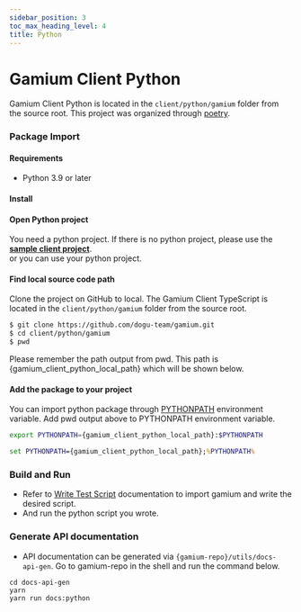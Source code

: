 ```yaml
---
sidebar_position: 3
toc_max_heading_level: 4
title: Python
---
```



# Gamium Client Python

Gamium Client Python is located in the `client/python/gamium` folder from the source root.
This project was organized through [poetry](https://python-poetry.org/).

### Package Import

#### Requirements

- Python 3.9 or later

#### Install

#### Open Python project

You need a python project. If there is no python project, please use the [**sample client project**](https://github.com/dogu-team/gamium-unity-samples/tree/main/client/python).  
or you can use your python project.

#### Find local source code path

Clone the project on GitHub to local.
The Gamium Client TypeScript is located in the `client/python/gamium` folder from the source root.

```sh
$ git clone https://github.com/dogu-team/gamium.git
$ cd client/python/gamium
$ pwd
```

Please remember the path output from pwd. This path is {gamium_client_python_local_path} which will be shown below.

#### Add the package to your project

You can import python package through [PYTHONPATH](https://docs.python.org/3/using/cmdline.html#envvar-PYTHONPATH) environment variable.
Add pwd output above to PYTHONPATH environment variable.

<Tabs groupId="shell" defaultValue="sh">
<TabItem value="sh" label="sh" default>

```sh
export PYTHONPATH={gamium_client_python_local_path}:$PYTHONPATH
```

</TabItem>

<TabItem value="cmd" label="cmd" default>

```cmd
set PYTHONPATH={gamium_client_python_local_path};%PYTHONPATH%
```

</TabItem>
</Tabs>

### Build and Run

- Refer to [Write Test Script](../../client/write-testscript) documentation to import gamium and write the desired script.
- And run the python script you wrote.

### Generate API documentation

- API documentation can be generated via `{gamium-repo}/utils/docs-api-gen`. Go to gamium-repo in the shell and run the command below.

```
cd docs-api-gen
yarn
yarn run docs:python
```
